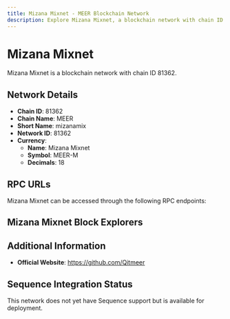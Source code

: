 ```yaml
--- 
title: Mizana Mixnet - MEER Blockchain Network
description: Explore Mizana Mixnet, a blockchain network with chain ID 81362. Learn about its native currency, Mizana Mixnet, and how to interact with the network.
---
```


# Mizana Mixnet

Mizana Mixnet is a blockchain network with chain ID 81362.

## Network Details

- **Chain ID**: 81362
- **Chain Name**: MEER
- **Short Name**: mizanamix
- **Network ID**: 81362
- **Currency**: 
  - **Name**: Mizana Mixnet
  - **Symbol**: MEER-M
  - **Decimals**: 18

## RPC URLs

Mizana Mixnet can be accessed through the following RPC endpoints:



## Mizana Mixnet Block Explorers



## Additional Information

- **Official Website**: https://github.com/Qitmeer

## Sequence Integration Status

This network does not yet have Sequence support but is available for deployment.
